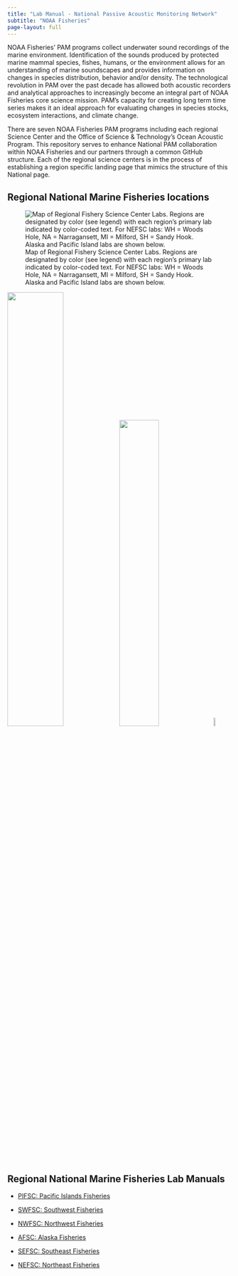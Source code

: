 ```yaml
---
title: "Lab Manual - National Passive Acoustic Monitoring Network"
subtitle: "NOAA Fisheries"
page-layout: full
---
```


NOAA Fisheries’ PAM programs collect underwater sound recordings of the marine environment. Identification of the sounds produced by protected marine mammal species, fishes, humans, or the  environment allows for an understanding of marine soundscapes and provides information on changes in species distribution, behavior and/or density. The technological revolution in PAM over the past decade has allowed both acoustic recorders and analytical approaches to increasingly become an integral part of NOAA Fisheries core science mission. PAM’s capacity for creating long term time series makes it an ideal approach for evaluating changes in species stocks, ecosystem interactions, and climate change. 

There are seven NOAA Fisheries PAM programs including each regional Science Center and the Office of Science & Technology's Ocean Acoustic Program. This repository serves to enhance National PAM collaboration within NOAA Fisheries and our partners through a common GitHub structure. Each of the regional science centers is in the process of establishing a region specific landing page that mimics the structure of this National page.

## Regional National Marine Fisheries locations

![Map of Regional Fishery Science Center Labs. Regions are designated by color (see legend) with each region's primary lab indicated by color-coded text. For NEFSC labs: WH = Woods Hole, NA = Narragansett, MI = Milford, SH = Sandy Hook. Alaska and Pacific Island labs are shown below.](/content/code/output/Mainland.png)

![](/content/code/output/Alaska.png){width=50%}![](/content/code/output/Hawaii.png){width=42%}![](/content/code/output/HI.AK.legend.png){width=7%}

## Regional National Marine Fisheries Lab Manuals

-   [PIFSC: Pacific Islands Fisheries](https://pifsc-protected-species-division.github.io/CRP_PAM_Manual/)

-   [SWFSC: Southwest Fisheries](https://sael-swfsc.github.io/SAEL-lab-manual/)

-   [NWFSC: Northwest Fisheries](https://noaa-nwfsc.github.io/NWFSC-PAM-Lab-Manual/)

-   [AFSC: Alaska Fisheries](https://noaa-afsc.github.io/AFSC-MML-PAM-Lab-Manual/)

-   [SEFSC: Southeast Fisheries](https://sefsc.github.io/SEFSC-PAM-Lab-Manual/)

-   [NEFSC: Northeast Fisheries](https://nefsc.github.io/NEFSC_PAB_lab_manual/)